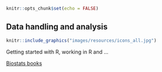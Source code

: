 ``` r
knitr::opts_chunk$set(echo = FALSE)
```

## Data handling and analysis

```r
knitr::include_graphics("images/resources/icons_all.jpg")
```

Getting started with R, working in R and ...

[Biostats books](https://biostats-r.github.io/biostats/index.html)

